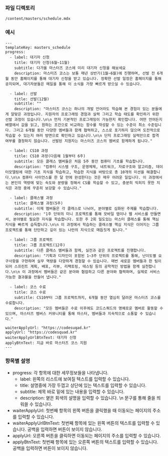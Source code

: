 ### 파일 디렉토리

`/content/masters/schedule.mdx`

### 예시

```
---
templateKey: masters_schedule
progress:
  - label: 대기자 신청
    title: 대기자 신청(6월~11월)
    subtitle: 다가올 마스터즈 코스에 미리 대기자 신청을 해보세요
    description: 마스터즈 코스는 보통 매년 상반기(1월~6월)에 진행하며, 선발 전 6개월 동안 홈페이지를 통해 대기자 신청을 받고 있습니다. 정확한 선발 일정은 홈페이지를 통해 공지되며, 대기자분들은 메일을 통해 이 소식을 가장 빠르게 받으실 수 있습니다.

  - label: 선발
    title: 선발(12월)
    subtitle: ""
    description: "마스터즈 코스는 하나의 개발 언어라도 학습해 본 경험이 있는 분들에게 알맞은 과정입니다. 지원자의 프로그래밍 경험과 실력 그리고 학습 태도를 확인하기 위한 선발 과정이 있습니다.\n\n 먼저 기본적인 프로그래밍이 가능한지 확인합니다. 어떤 언어든지 배열에서 값을 읽고, 원하는 조건으로 비교하는 함수를 작성할 수 있는 수준이 최소 수준입니다. 그리고 6개월 동안 다양한 멤버들과 함께 협력하고, 스스로 포기하지 않으며 도전적으로 학습할 수 있는지 여러 방면으로 확인하고 있습니다.\n\n 단지 프로그래밍 실력만으로 합격 여부를 결정하지 않습니다. 선발된 지원자는 마스터즈 코스의 멤버로 함께하게 됩니다."

  - label: CS10 과정
    title: CS10 과정(다음해 1월부터 6주)
    subtitle: 모든 클래스 멤버들은 처음 5주 동안 컴퓨터 기초를 학습합니다.
    description: "컴퓨터 시스템 구조, 운영체제, 네트워크, 자료구조와 알고리즘, 데이터모델링에 대한 기초 지식을 학습하고, 학습한 지식을 바탕으로 총 10개의 미션을 해결합니다.\n\n 컴퓨터 사이언스를 한 달 만에 완성한다는 것은 매우 어려운 일입니다. 이 과정에서는 본인의 역량에 맞는 속도와 분량을 정해서 CS를 학습할 수 있고, 충분히 익히지 못한 지식은 과정 중에 꾸준히 보강할 수 있습니다."

  - label: 클래스별 과정
    title: 클래스별 과정(5주)
    subtitle: 이제 멤버들은 각 클래스로 나뉘어, 분야별로 심화된 주제를 학습합니다.
    description: "1주 단위의 미니 프로젝트를 통해 모바일 앱이나 웹 서비스를 만들면서, 분야별로 필요한 지식을 학습합니다. 또한 주 2회 밀도있는 마스터 클래스를 통해 핵심 지식을 빠르게 습득합니다.\n\n 이 과정에서 학습하는 클래스별 핵심 지식은 이어지는 그룹 프로젝트를 통해 단단하고 깊이 있는 나만의 지식으로 매듭짓게 됩니다."

  - label: 그룹 프로젝트
    title: 그룹 프로젝트(12주)
    subtitle: 다른 클래스 멤버들과 함께, 실전과 같은 프로젝트를 진행합니다.
    description: "기획과 디자인이 포함된 1~3주 단위의 프로젝트를 통해, 난이도별 요구사항을 구현하며 실무 역량을 다양하게 경험할 수 있습니다. 매번 새로운 멤버들과 한 팀이 되어 스프린트 계획, 배포, 리뷰, 리팩토링, 테스팅 등의 공학적인 방법을 함께 실천합니다.\n\n 이 과정에서 멤버들은 같은 분야와 협업하고 다른 분야와 협력하며, 실제로 서비스 가능한 결과물을 만들어 냅니다."

  - label: 코스 수료
    title: 코스 수료
    subtitle: CS10부터 그룹 프로젝트까지, 6개월 동안 열심히 달려온 마스터즈 코스를 수료합니다.
    description: "모든 멤버들은 수료 이후에도 코드스쿼드의 명예로운 멤버로 활동할 수 있으며, 마스터즈 멤버스 커뮤니티를 통해 마스터, 멤버들과 지속적으로 소통할 수 있습니다."

waiterApplyUrl: "https://codesuqad.kr"
applyUrl: "https://codesquad.kr"
waiterApplyUrlBtnText: 대기자 신청
applyBtnText: 지금 바로 마스터즈 코스 지원
---

```

### 항목별 설명

- progress: 각 항목에 대한 세무정보들을 나타냅니다.
  - label: 왼쪽의 리스트에 보여질 텍스트를 입력할 수 있습니다.
  - title: 설명중에 가장 두껍고 상단에 있는 텍스트를 입력할 수 있습니다.
  - subtitle: 제목 바로 밑에 있는 내용을 입력할 수 있습니다.
  - description: 옅은 회색의 설명을 입력할 수 있습니다. \n 문구를 통해 줄을 띄워쓸 수 있습니다.
- waiterApplyUrl: 첫번째 항목의 왼쪽 버튼을 클릭했을 때 이동되는 페이지의 주소를 입력할 수 있습니다.
- waiterApplyUrlBtnText: 첫번째 항목에 있는 왼쪽 버튼의 텍스트를 입력할 수 있습니다. 공백을 입력하면 버튼이 보이지 않습니다.
- applyUrl: 오른쪽 버튼을 클릭하면 이동되는 페이지의 주소를 입력할 수 있습니다.
- applyBtnText: 첫번째 항목에 있는 오른쪽 버튼의 텍스트를 입력할 수 있습니다. 공백을 입력하면 버튼이 보이지 않습니다.
